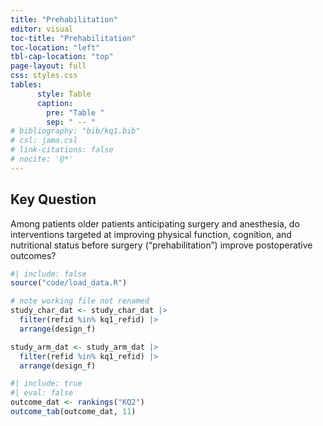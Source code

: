 ```yaml
---
title: "Prehabilitation"
editor: visual
toc-title: "Prehabilitation"
toc-location: "left"
tbl-cap-location: "top"
page-layout: full
css: styles.css
tables:
      style: Table
      caption:
        pre: "Table "
        sep: " -- "
# bibliography: "bib/kq1.bib"
# csl: jama.csl
# link-citations: false
# nocite: '@*'
---
```


## Key Question

Among patients older patients anticipating surgery and anesthesia, do interventions targeted at improving physical function, cognition, and nutritional status before surgery ("prehabilitation") improve postoperative outcomes?

<!-- setup -------------------------------------------- (2022-12-24 16:56) @ --->

```r
#| include: false
source("code/load_data.R")
```

<!-- kq5..._dat files --------------------------------- (2022-12-28 08:41) @ --->

```r
# note working file not renamed
study_char_dat <- study_char_dat |> 
  filter(refid %in% kq1_refid) |> 
  arrange(design_f)

study_arm_dat <- study_arm_dat |> 
  filter(refid %in% kq1_refid) |> 
  arrange(design_f)
```

<!-- ## Outcome Importance Rankings -->

<!-- <font size = 4> `r table_ref()` Rankings of the 5 most important outcomes (11 respondents). </font> -->

```r
#| include: true
#| eval: false
outcome_dat <- rankings("KQ2")
outcome_tab(outcome_dat, 11)
```
